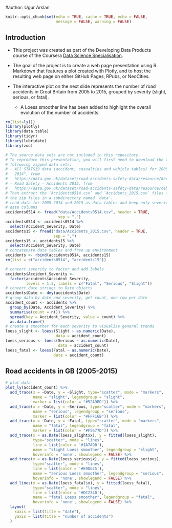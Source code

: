 #author: Ugur Arslan

```r
knitr::opts_chunk$set(echo = TRUE, cache = TRUE, echo = FALSE, 
                      message = FALSE, warning = FALSE)
```

## Introduction

- This project was created as part of the Developing Data Products course of the Coursera [Data Science Specialisation](https://www.coursera.org/specializations/jhu-data-science).

- The goal of the project is to create a web page presentation using R Markdown that features a plot created with Plotly, and to host the resulting web page on either GitHub Pages, RPubs, or NeoCities.

- The interactive plot on the next slide represents the number of road accidents in Great Britain from 2005 to 2015, grouped by severity (slight, serious, or fatal).

    + A Loess smoother line has been added to highlight the overall evolution of the number of accidents.


```r
rm(list=ls())
library(plotly)
library(data.table)
library(tidyr)
library(lubridate)
library(zoo)
```

```r
# The source data sets are not included in this repository.
# To reproduce this presentation, you will first need to download the two
# following zipped data sets:
# - All STATS19 data (accident, casualties and vehicle tables) for 2005 to
#   2014", from
#   https://data.gov.uk/dataset/road-accidents-safety-data/resource/8ecee6ac-33fd-4f5b-8973-e900cc65d24a)
# - Road Safety - Accidents 2015, from
#   https://data.gov.uk/dataset/road-accidents-safety-data/resource/ceb00cff-443d-4d43-b17a-ee13437e9564)
# Then extract the `Accidents0514.csv` and `Accidents_2015.csv` files from
# the zip files in a subdirectory named `data`.
# read data for 2005-2014 and 2015 as data tables and keep only severity and
# date columns
accidents0514 <- fread("data/Accidents0514.csv", header = TRUE, 
                       sep = ",")
accidents0514 <- accidents0514 %>%
  select(Accident_Severity, Date)
accidents15 <- fread("data/Accidents_2015.csv", header = TRUE, 
                     sep = ",")
accidents15 <- accidents15 %>%
  select(Accident_Severity, Date)
# concatenate data tables and free up environment
accidents <- rbind(accidents0514, accidents15)
rm(list = c("accidents0514", "accidents15"))
```

```r
# convert severity to factor and add labels
accidents$Accident_Severity <- 
  factor(accidents$Accident_Severity, 
         levels = 1:3, labels = c("Fatal", "Serious", "Slight"))
# convert date strings to Date objects
accidents$Date <- dmy(accidents$Date)
# group data by date and severity, get count, one row per date
accident_count <- accidents %>% 
  group_by(Date, Accident_Severity) %>%
  summarise(count = n()) %>%
  spread(key = Accident_Severity, value = count) %>% 
  as.data.frame()
# create a smoother for each severity to visualise general trends
loess_slight <- loess(Slight ~ as.numeric(Date), 
                      data = accident_count)
loess_serious <- loess(Serious ~ as.numeric(Date), 
                       data = accident_count)
loess_fatal <- loess(Fatal ~ as.numeric(Date), 
                     data = accident_count)
```

## Road accidents in GB (2005-2015)

```r
# plot data
plot_ly(accident_count) %>%
  add_trace(x = ~Date, y = ~Slight, type="scatter", mode = "markers", 
            name = "slight", legendgroup = "slight", 
            marker = list(color = "#52A9BD")) %>%
  add_trace(x = ~Date, y = ~Serious, type="scatter", mode = "markers",
            name = "serious", legendgroup = "serious", 
            marker = list(color = "#FFF16B")) %>%
  add_trace(x = ~Date, y = ~Fatal, type="scatter", mode = "markers",
            name = "fatal", legendgroup = "fatal", 
            marker = list(color = "#F5677D")) %>%
  add_trace(x = as.Date(loess_slight$x), y = fitted(loess_slight),
            type="scatter", mode = "lines",
            line = list(color = '#1A7A90'), 
            name = "slight Loess smoother", legendgroup = "slight", 
            hoverinfo = 'none', showlegend = FALSE) %>%
  add_trace(x = as.Date(loess_serious$x), y = fitted(loess_serious),
            type="scatter", mode = "lines",
            line = list(color = '#E9D625'),
            name = "serious Loess smoother", legendgroup = "serious",
            hoverinfo = 'none', showlegend = FALSE) %>%
  add_lines(x = as.Date(loess_fatal$x), y = fitted(loess_fatal),
            type="scatter", mode = "lines",
            line = list(color = '#DC2340'),
            name = "fatal Loess smoother", legendgroup = "fatal",
            hoverinfo = 'none', showlegend = FALSE) %>%
  layout(
    xaxis = list(title = "date"),
    yaxis = list(title = "number of accidents")
  )
```
